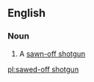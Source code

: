 ==English==

===Noun===
{{wikipedia}}
{{en-noun|head=[[sawed]]-[[off]] [[shotgun]]}}

# A [[sawn-off shotgun]]

[[pl:sawed-off shotgun]]
